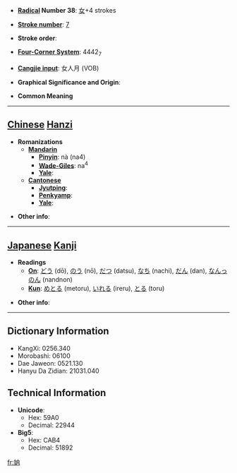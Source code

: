 * '''[[Wiktionary:Chinese radical index| Radical]] Number 38''': [[Wiktionary:Chinese radical index 女|女]]+4 strokes

* '''[[Wiktionary:Chinese total strokes index|Stroke number]]''': [[Wiktionary:Chinese total strokes index 7|7]]

* '''Stroke order''': 

* '''[[Wiktionary:Chinese four corner index|Four-Corner System]]''': 4442<sub>7</sub>

* '''[[Wiktionary:Chinese Cangjie index|Cangjie input]]''': 女人月 (VOB)

* '''Graphical Significance and Origin''': 

* '''Common Meaning'''

----

== [[Chinese]] [[Hanzi]] ==

* '''Romanizations'''
** '''[[Mandarin]]'''
*** '''[[Pinyin]]''': nà (na4)
*** '''[[Wade-Giles]]''': na<sup>4</sup>
*** '''[[Yale]]''': 
** '''[[Cantonese]]'''
*** '''[[Jyutping]]''':
*** '''[[Penkyamp]]''': 
*** '''[[Yale]]''': 

* '''Other info''': 

----

== [[Japanese]] [[Kanji]] ==

* '''Readings'''
** '''[[On]]''': [[どう]] (dō), [[のう]] (nō), [[だつ]] (datsu), [[なち]] (nachi), [[だん]] (dan), [[なんっのん]] (nandnon)
** '''[[Kun]]''': [[めとる]] (metoru), [[いれる]] (ireru), [[とる]] (toru)

* '''Other info''':  

----

== Dictionary Information ==

* KangXi: 0256.340
* Morobashi: 06100
* Dae Jaweon: 0521.130
* Hanyu Da Zidian: 21031.040

== Technical Information ==

* '''Unicode''':
** Hex: 59A0
** Decimal: 22944
* '''Big5''':
** Hex: CAB4
** Decimal: 51892

[[fr:妠]]